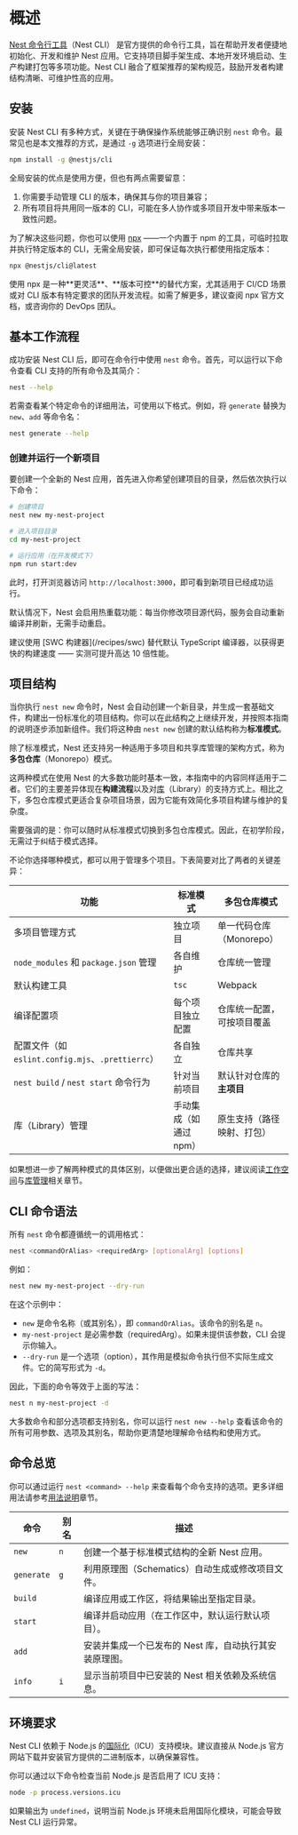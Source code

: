 # 概述

[Nest 命令行工具](https://github.com/nestjs/nest-cli)（Nest CLI） 是官方提供的命令行工具，旨在帮助开发者便捷地初始化、开发和维护 Nest 应用。它支持项目脚手架生成、本地开发环境启动、生产构建打包等多项功能。Nest CLI 融合了框架推荐的架构规范，鼓励开发者构建结构清晰、可维护性高的应用。

## 安装

安装 Nest CLI 有多种方式，关键在于确保操作系统能够正确识别 `nest` 命令。最常见也是本文推荐的方式，是通过 `-g` 选项进行全局安装：

```bash
npm install -g @nestjs/cli
```

全局安装的优点是使用方便，但也有两点需要留意：

1. 你需要手动管理 CLI 的版本，确保其与你的项目兼容；
2. 所有项目将共用同一版本的 CLI，可能在多人协作或多项目开发中带来版本一致性问题。

为了解决这些问题，你也可以使用 [npx](https://github.com/npm/cli/blob/latest/docs/lib/content/commands/npx.md) ——一个内置于 npm 的工具，可临时拉取并执行特定版本的 CLI，无需全局安装，即可保证每次执行都使用指定版本：

```bash
npx @nestjs/cli@latest
```

<CalloutInfo>
  使用 npx 是一种**更灵活**、**版本可控**的替代方案，尤其适用于 CI/CD 场景或对
  CLI 版本有特定要求的团队开发流程。如需了解更多，建议查阅 npx
  官方文档，或咨询你的 DevOps 团队。
</CalloutInfo>

## 基本工作流程

成功安装 Nest CLI 后，即可在命令行中使用 `nest` 命令。首先，可以运行以下命令查看 CLI 支持的所有命令及其简介：

```bash
nest --help
```

若需查看某个特定命令的详细用法，可使用以下格式。例如，将 `generate` 替换为 `new`、`add` 等命令名：

```bash
nest generate --help
```

### 创建并运行一个新项目

要创建一个全新的 Nest 应用，首先进入你希望创建项目的目录，然后依次执行以下命令：

```bash
# 创建项目
nest new my-nest-project

# 进入项目目录
cd my-nest-project

# 运行应用（在开发模式下）
npm run start:dev
```

此时，打开浏览器访问 `http://localhost:3000`，即可看到新项目已经成功运行。

默认情况下，Nest 会启用热重载功能：每当你修改项目源代码，服务会自动重新编译并刷新，无需手动重启。

<CalloutInfo>
  建议使用 [SWC 构建器](/recipes/swc) 替代默认 TypeScript
  编译器，以获得更快的构建速度 —— 实测可提升高达 10 倍性能。
</CalloutInfo>

## 项目结构

当你执行 `nest new` 命令时，Nest 会自动创建一个新目录，并生成一套基础文件，构建出一份标准化的项目结构。你可以在此结构之上继续开发，并按照本指南的说明逐步添加新组件。我们将这种由 `nest new` 创建的默认结构称为**标准模式**。

除了标准模式，Nest 还支持另一种适用于多项目和共享库管理的架构方式，称为**多包仓库**（Monorepo）模式。

这两种模式在使用 Nest 的大多数功能时基本一致，本指南中的内容同样适用于二者。它们的主要差异体现在**构建流程**以及对[库](/cli/libraries)（Library）的支持方式上。相比之下，多包仓库模式更适合复杂项目场景，因为它能有效简化多项目构建与维护的复杂度。

需要强调的是：你可以随时从标准模式切换到多包仓库模式。因此，在初学阶段，无需过于纠结于模式选择。

不论你选择哪种模式，都可以用于管理多个项目。下表简要对比了两者的关键差异：

| 功能                                              | 标准模式               | 多包仓库模式               |
| ------------------------------------------------- | ---------------------- | -------------------------- |
| 多项目管理方式                                    | 独立项目               | 单一代码仓库（Monorepo）   |
| `node_modules` 和 `package.json` 管理             | 各自维护               | 仓库统一管理               |
| 默认构建工具                                      | `tsc`                  | Webpack                    |
| 编译配置项                                        | 每个项目独立配置       | 仓库统一配置，可按项目覆盖 |
| 配置文件（如 `eslint.config.mjs`、`.prettierrc`） | 各自独立               | 仓库共享                   |
| `nest build` / `nest start` 命令行为              | 针对当前项目           | 默认针对仓库的**主项目**   |
| 库（Library）管理                                 | 手动集成（如通过 npm） | 原生支持（路径映射、打包） |

如果想进一步了解两种模式的具体区别，以便做出更合适的选择，建议阅读[工作空间](/cli/monorepo)与[库管理](/cli/libraries)相关章节。

## CLI 命令语法

所有 `nest` 命令都遵循统一的调用格式：

```bash
nest <commandOrAlias> <requiredArg> [optionalArg] [options]
```

例如：

```bash
nest new my-nest-project --dry-run
```

在这个示例中：

- `new` 是命令名称（或其别名），即 `commandOrAlias`。该命令的别名是 `n`。
- `my-nest-project` 是必需参数（requiredArg）。如果未提供该参数，CLI 会提示你输入。
- `--dry-run` 是一个选项（option），其作用是模拟命令执行但不实际生成文件。它的简写形式为 `-d`。

因此，下面的命令等效于上面的写法：

```bash
nest n my-nest-project -d
```

大多数命令和部分选项都支持别名，你可以运行 `nest new --help` 查看该命令的所有可用参数、选项及其别名，帮助你更清楚地理解命令结构和使用方式。

## 命令总览

你可以通过运行 `nest <command> --help` 来查看每个命令支持的选项。更多详细用法请参考[用法说明](/cli/usages)章节。

| 命令       | 别名 | 描述                                                   |
| ---------- | ---- | ------------------------------------------------------ |
| `new`      | `n`  | 创建一个基于标准模式结构的全新 Nest 应用。             |
| `generate` | `g`  | 利用原理图（Schematics）自动生成或修改项目文件。       |
| `build`    |      | 编译应用或工作区，将结果输出至指定目录。               |
| `start`    |      | 编译并启动应用（在工作区中，默认运行默认项目）。       |
| `add`      |      | 安装并集成一个已发布的 Nest 库，自动执行其安装原理图。 |
| `info`     | `i`  | 显示当前项目中已安装的 Nest 相关依赖及系统信息。       |

## 环境要求

Nest CLI 依赖于 Node.js 的[国际化](https://nodejs.org/api/intl.html)（ICU）支持模块。建议直接从 Node.js 官方网站下载并安装官方提供的二进制版本，以确保兼容性。

你可以通过以下命令检查当前 Node.js 是否启用了 ICU 支持：

```bash
node -p process.versions.icu
```

如果输出为 `undefined`，说明当前 Node.js 环境未启用国际化模块，可能会导致 Nest CLI 运行异常。
